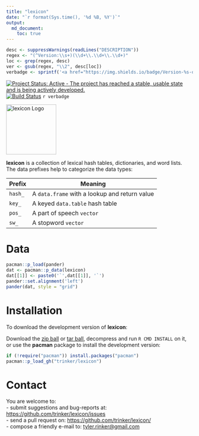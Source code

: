 ```yaml
---
title: "lexicon"
date: "`r format(Sys.time(), '%d %B, %Y')`"
output:
  md_document:
    toc: true      
---
```


```r
desc <- suppressWarnings(readLines("DESCRIPTION"))
regex <- "(^Version:\\s+)(\\d+\\.\\d+\\.\\d+)"
loc <- grep(regex, desc)
ver <- gsub(regex, "\\2", desc[loc])
verbadge <- sprintf('<a href="https://img.shields.io/badge/Version-%s-orange.svg"><img src="https://img.shields.io/badge/Version-%s-orange.svg" alt="Version"/></a></p>', ver, ver)
````

[![Project Status: Active - The project has reached a stable, usable state and is being actively developed.](http://www.repostatus.org/badges/0.1.0/active.svg)](http://www.repostatus.org/#active)
[![Build Status](https://travis-ci.org/trinker/lexicon.svg?branch=master)](https://travis-ci.org/trinker/lexicon)
`r verbadge`

<img src="inst/lexicon_logo/r_lexicon.png" width="135" alt="lexicon Logo">  

**lexicon** is a collection of lexical hash tables, dictionaries, and word lists.  The data prefixes help to categorize the data types:

Prefix        | Meaning
------------- | -------------
`hash_`       | A `data.frame` with a lookup and return value
`key_`        | A keyed `data.table` hash table
`pos_`        | A part of speech `vector`
`sw_`         | A stopword `vector`


# Data

```r
pacman::p_load(pander)
dat <- pacman::p_data(lexicon)
dat[[1]] <- paste0('`',dat[[1]], '`')
pander::set.alignment('left')
pander(dat, style = "grid")

```

# Installation

To download the development version of **lexicon**:

Download the [zip ball](https://github.com/trinker/lexicon/zipball/master) or [tar ball](https://github.com/trinker/lexicon/tarball/master), decompress and run `R CMD INSTALL` on it, or use the **pacman** package to install the development version:

```r
if (!require("pacman")) install.packages("pacman")
pacman::p_load_gh("trinker/lexicon")
```

# Contact

You are welcome to:    
- submit suggestions and bug-reports at: <https://github.com/trinker/lexicon/issues>    
- send a pull request on: <https://github.com/trinker/lexicon/>    
- compose a friendly e-mail to: <tyler.rinker@gmail.com>    
